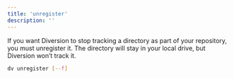 ```yaml
---
title: 'unregister'
description: ''
---
```


If you want Diversion to stop tracking a directory as part of your repository, you must unregister it. The directory will stay in your local drive, but Diversion won’t track it.

```bash
dv unregister [--f]
```
